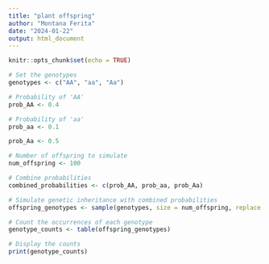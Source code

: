 ```yaml
---
title: "plant offspring"
author: "Montana Ferita"
date: "2024-01-22"
output: html_document
---
```


```r
knitr::opts_chunk$set(echo = TRUE)
```


```r
# Set the genotypes
genotypes <- c("AA", "aa", "Aa")

# Probability of 'AA'
prob_AA <- 0.4

# Probability of 'aa'
prob_aa <- 0.1

prob_Aa <- 0.5

# Number of offspring to simulate
num_offspring <- 100

# Combine probabilities
combined_probabilities <- c(prob_AA, prob_aa, prob_Aa)

# Simulate genetic inheritance with combined probabilities
offspring_genotypes <- sample(genotypes, size = num_offspring, replace = TRUE, prob = combined_probabilities)

# Count the occurrences of each genotype
genotype_counts <- table(offspring_genotypes)

# Display the counts
print(genotype_counts)
```
